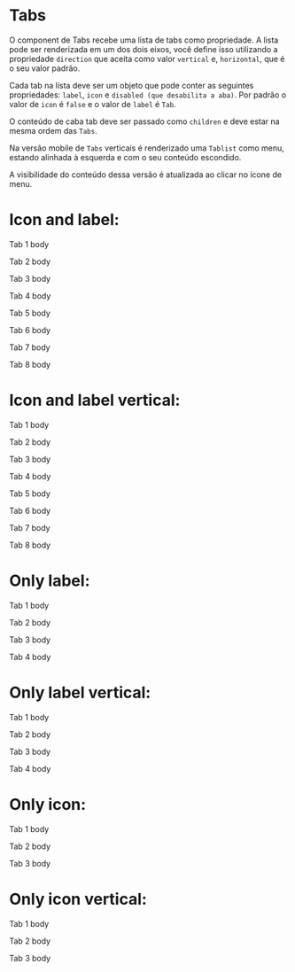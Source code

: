 

<Meta title='Data Display/Tabs' component={Tabs} />

# Tabs

O component de Tabs recebe uma lista de tabs como propriedade. A lista pode ser renderizada em um dos dois eixos, você define isso utilizando a propriedade `direction`
que aceita como valor `vertical` e, `horizontal`, que é o seu valor padrão.

Cada tab na lista deve ser um objeto que pode conter as seguintes propriedades: `label`, `icon` e `disabled (que desabilita a aba)`.
Por padrão o valor de `icon` é `false` e o valor de `label` é `Tab`.

O conteúdo de caba tab deve ser passado como `children` e deve estar na mesma ordem das `Tabs`.

Na versão mobile de `Tabs` verticais é renderizado uma `Tablist` como menu, estando alinhada à esquerda e
com o seu conteúdo escondido.

A visibilidade do conteúdo dessa versão é atualizada ao clicar no ícone de menu.

# Icon and label:
<Canvas>
  <Story
    name='Icon and Label'
    parameters={{
      design: {
        type: 'figma',
        url: 'https://www.figma.com/file/O3bKxIcsj2rc1FNIRclJyT/Saturn-System?node-id=253%3A913'
      }
    }}
  >
    <ThemeProvider>
      <Flex>
        <Tabs
          tabs={[
            { label: 'Tab 1', icon: 'alarm' },
            { icon: 'accessbility', label: 'Tab 2' },
            { label: 'Tab nome extenso', icon: 'lock'},
            { label: 'Tab 4', icon: 'lock' },
            { label: 'Tab 5', icon: 'lock' },
            { label: 'Tab 6', icon: 'lock' },
            { label: 'Tab 7', icon: 'lock' },
            { label: 'Tab 8', icon: 'lock' }
          ]}
        >
          <p> Tab 1 body </p>
          <p> Tab 2 body </p>
          <p> Tab 3 body </p>
          <p> Tab 4 body </p>
          <p> Tab 5 body </p>
          <p> Tab 6 body </p>
          <p> Tab 7 body </p>
          <p> Tab 8 body </p>
        </Tabs>
      </Flex>
    </ThemeProvider>
  </Story>
</Canvas>

# Icon and label vertical:
<Canvas>
  <Story
    name='Icon and Label vertical'
    parameters={{
      design: {
        type: 'figma',
        url: 'https://www.figma.com/file/O3bKxIcsj2rc1FNIRclJyT/Saturn-System?node-id=253%3A913'
      }
    }}
  >
    <ThemeProvider>
      <Flex>
        <Tabs
          direction="vertical"
          tabs={[
            { label: 'Tab 1', icon: 'alarm' },
            { label: 'Tab 2', icon: 'accessbility' },
            { label: 'Tab 3', icon: 'lock'},
            { label: 'Tab 4', icon: 'menu' },
            { label: 'Tab 5', icon: 'lock' },
            { label: 'Tab 6', icon: 'lock' },
            { label: 'Tab 7', icon: 'lock' },
            { label: 'Tab 8', icon: 'lock' }
          ]}
        >
          <p> Tab 1 body </p>
          <p> Tab 2 body </p>
          <p> Tab 3 body </p>
          <p> Tab 4 body </p>
          <p> Tab 5 body </p>
          <p> Tab 6 body </p>
          <p> Tab 7 body </p>
          <p> Tab 8 body </p>
        </Tabs>
      </Flex>
    </ThemeProvider>
  </Story>
</Canvas>

# Only label:
<Canvas>
  <Story
    name='Only Label'
    parameters={{
      design: {
        type: 'figma',
        url: 'https://www.figma.com/file/O3bKxIcsj2rc1FNIRclJyT/Saturn-System?node-id=253%3A913'
      }
    }}
  >
    <ThemeProvider>
      <Flex>
        <Tabs tabs={[{ label: 'Tab 1' }, { label: 'Tab 2' }, { label: 'Tab 3', disabled: true }, { label: 'Tab 4', disabled: true }]}>
          <p> Tab 1 body </p>
          <p> Tab 2 body </p>
          <p> Tab 3 body </p>
          <p> Tab 4 body </p>
        </Tabs>
      </Flex>
    </ThemeProvider>
  </Story>
</Canvas>

# Only label vertical: 
<Canvas>
  <Story
    name='Only Label vertical'
    parameters={{
      design: {
        type: 'figma',
        url: 'https://www.figma.com/file/O3bKxIcsj2rc1FNIRclJyT/Saturn-System?node-id=253%3A913'
      }
    }}
  >
    <ThemeProvider>
      <Flex>
        <Tabs direction="vertical" tabs={[{ label: 'Tab 1' }, { label: 'Tab 2' }, { label: 'Tab 3', disabled: true }, { label: 'Tab 4', disabled: true }]}>
          <p> Tab 1 body </p>
          <p> Tab 2 body </p>
          <p> Tab 3 body </p>
          <p> Tab 4 body </p>
        </Tabs>
      </Flex>
    </ThemeProvider>
  </Story>
</Canvas>

# Only icon:
<Canvas>
  <Story
    name='Only Icon'
    parameters={{
      design: {
        type: 'figma',
        url: 'https://www.figma.com/file/O3bKxIcsj2rc1FNIRclJyT/Saturn-System?node-id=253%3A913'
      }
    }}
  >
    <ThemeProvider>
      <Flex>
        <Tabs tabs={[{ icon: 'menu' }, { icon: 'mail' }, { icon: 'person', disabled: true }]}>
          <p> Tab 1 body </p>
          <p> Tab 2 body </p>
          <p> Tab 3 body </p>
        </Tabs>
      </Flex>
    </ThemeProvider>
  </Story>
</Canvas>

# Only icon vertical:
<Canvas>
  <Story
    name='Only Icon vertical'
    parameters={{
      design: {
        type: 'figma',
        url: 'https://www.figma.com/file/O3bKxIcsj2rc1FNIRclJyT/Saturn-System?node-id=253%3A913'
      }
    }}
  >
    <ThemeProvider>
      <Flex>
        <Tabs
          direction="vertical"
          tabs={[{ icon: 'menu' }, { icon: 'mail' }, { icon: 'person', disabled: true }]}
        >
          <p> Tab 1 body </p>
          <p> Tab 2 body </p>
          <p> Tab 3 body </p>
        </Tabs>
      </Flex>
    </ThemeProvider>
  </Story>
</Canvas>

<ArgsTable of={Tabs} />
